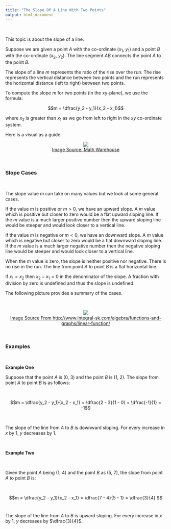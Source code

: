 ```yaml
---
title: "The Slope Of A Line With Two Points"
output: html_document
---
```


&nbsp;

This topic is about the slope of a line.

Suppose we are given a point $A$ with the co-ordinate ($x_1$, $y_1$) and a point $B$ with the co-ordinate $(x_2$, $y_2$). The line segment $AB$ connects the point $A$ to the point $B$.

The slope of a line $m$ represents the ratio of the rise over the run. The rise represents the vertical distance between two points and the run represents the horizontal distance (left to right) between two points.

To compute the slope $m$ for two points (in the xy-plane), we use the formula:

$$m = \dfrac{y_2 - y_1}{x_2 - x_1}$$

where $x_2$ is greater than $x_1$ as we go from left to right in the $xy$ co-ordinate system.

Here is a visual as a guide:

<center><img src="http://www.mathwarehouse.com/algebra/linear_equation/images/slope-of-a-line2.gif" /></center>
<center><a href="http://www.mathwarehouse.com/algebra/linear_equation/images/slope-of-a-line2.gif">Image Source: Math Warehouse</a></center>


&nbsp;

### Slope Cases


&nbsp;

The slope value $m$ can take on many values but we look at some general cases.

If the value $m$ is positive or $m > 0$, we have an upward slope. A $m$ value which is positive but closer to zero would be a flat upward sloping line. If the $m$ value is a much larger positive number then the upward sloping line would be steeper and would look closer to a vertical line.

If the value $m$ is negative or $m < 0$, we have an downward slope. A $m$ value which is negative but closer to zero would be a flat downward sloping line. If the $m$ value is a much larger negative number then the negative sloping line would be steeper and would look closer to a vertical line.

When the $m$ value is zero, the slope is neither positive nor negative. There is no rise in the run. The line from point $A$ to point $B$ is a flat horizontal line.

If $x_1 = x_2$ then $x_2 - x_1 = 0$ in the denominator of the slope. A fraction with division by zero is undefined and thus the slope is undefined.

The following picture provides a summary of the cases.

&nbsp;

<center><img src="http://www.integral-sk.com/wp-content/uploads/2012/02/line23.jpg" /></center>
<center><a href="http://www.integral-sk.com/wp-content/uploads/2012/02/line23.jpg">Image Source From http://www.integral-sk.com/algebra/functions-and-graphs/linear-function/</a></center>

&nbsp;

### Examples

&nbsp;

**Example One**

Suppose that the point $A$ is (0, 3) and the point $B$ is (1, 2). The slope from point $A$ to point $B$ is as follows:

&nbsp;

$$m = \dfrac{y_2 - y_1}{x_2 - x_1} = \dfrac{2 - 3}{1 - 0} = \dfrac{-1}{1} = -1$$

&nbsp;

The slope of the line from $A$ to $B$ is downward sloping. For every increase in $x$ by 1, $y$ decreases by 1.

&nbsp;

**Example Two**

&nbsp;

Given the point $A$ being (1, 4) and the point $B$ as (5, 7), the slope from point $A$ to point $B$ is:

&nbsp;

$$m = \dfrac{y_2 - y_1}{x_2 - x_1} = \dfrac{7 - 4}{5 - 1} = \dfrac{3}{4} $$
&nbsp;

The slope of the line from $A$ to $B$ is upward sloping. For every increase in $x$ by 1, $y$ decreases by $\dfrac{3}{4}$.
